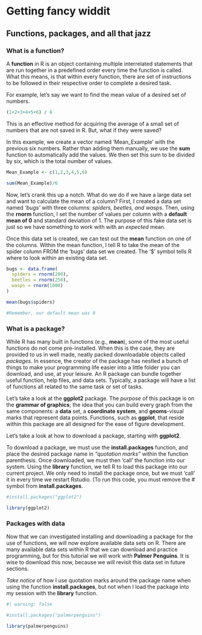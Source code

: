 # Getting fancy widdit 
## Functions, packages, and all that jazz
### What is a function?{.unnumbered}
A **function** in R is an object containing multiple interrelated statements that are run together in a predefined order every time the function is called.
What this means, is that within every function, there are set of instructions to be followed in their respective order to complete a desired task. 


For example, let's say we want to find the mean value of a desired set of numbers. 

```r
(1+2+3+4+5+6) / 6

```
This is an effective method for acquiring the average of a small set of numbers that are not saved in R. But, what if they were saved? 

In this example, we create a vector named 'Mean_Example' with the previous six numbers.
Rather than adding them manually, we use the **sum** function to automatically add the values. 
We then set this sum to be divided by six, which is the total number of values. 

```r
Mean_Example <- c(1,2,3,4,5,6)

sum(Mean_Example)/6

```


Now, let's crank this up a notch. What do we do if we have a large data set and want to calculate the mean of a column? 
First, I created a data set named *'bugs'* with three columns: *spiders, beetles, and wasps*. Then, using the **rnorm** function, I set the number of values per column with a **default mean of 0** and standard deviation of 1. The purpose of this fake data set is just so we have something to work with with an *expected* mean. 

Once this data set is created, we can test out the **mean** function on one of the columns. Within the mean function, I tell R to take the mean of the spider column FROM the 'bugs' data set we created. The '$' symbol tells R where to look within an existing data set. 

```r
bugs <- data.frame(
  spiders = rnorm(200),
  beetles = rnorm(250),
  wasps = rnorm(1000)
)

mean(bugs$spiders)

#Remember, our default mean was 0
```

      
### What is a package?{.unnumbered}
While R has many built in functions (e.g., **mean**), some of the most useful functions do not come pre-installed. 
When this is the case, they are provided to us in well made, neatly packed downloadable objects called *packages*.
In essence, the creator of the package has nestled a bunch of things to make your programming life easier into a little folder you can download, and use, at your leisure.
An R package can bundle together useful function, help files, and data sets. 
Typically, a package will have a list of functions all related to the same task or set of tasks. 

Let's take a look at the **ggplot2** package. 
The *purpose* of this package is on the **grammar of graphics**; the idea that you can build every graph from the same components: a **data** set, a **coordinate system**, and **geoms**-visual marks that represent data points. 
Functions, such as **ggplot**, that reside within this package are all designed for the ease of figure development. 

Let's take a look at how to download a package, starting with **ggplot2**.

To download a package, we must use the **install.packages** function, and place the desired package name in *"quotation marks"* within the function parenthesis. 
Once downloaded, we must then 'call' the function into our system. 
Using the **library** function, we tell R to load this package into our current project. 
We only need to install the package once, but we must 'call' it in every time we restart Rstudio. (To run this code, you must remove the # symbol from **install.packages**.

```r
#install.packages("ggplot2")

library(ggplot2)
```
  
### Packages with data {.unnumbered}
Now that we can investigated installing and downloading a package for the use of functions, we will now explore available data sets on R. 
There are many available data sets within R that we can download and practice programming, but for this tutorial we will work with **Palmer Penguins**. 
It is wise to download this now, because we will revisit this data set in future sections.

*Take notice* of how I use quotation marks around the package name when using the function **install.packages**, but not when I load the package into my session with the **library** function. 

```r
#| warning: false

#install.packages("palmerpenguins")

library(palmerpenguins)
```
